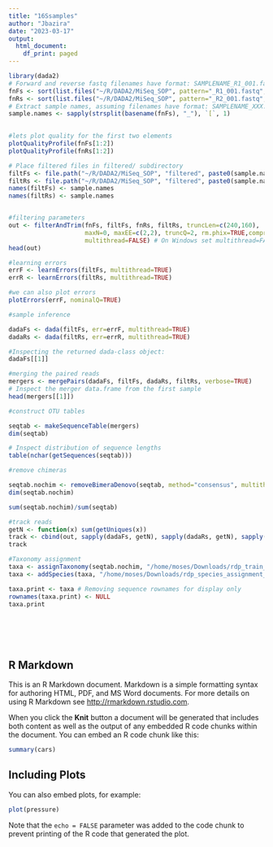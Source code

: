 ```yaml
---
title: "16Ssamples"
author: "Jbazira"
date: "2023-03-17"
output:
  html_document:
    df_print: paged
---
```


```r
library(dada2)
# Forward and reverse fastq filenames have format: SAMPLENAME_R1_001.fastq and SAMPLENAME_R2_001.fastq
fnFs <- sort(list.files("~/R/DADA2/MiSeq_SOP", pattern="_R1_001.fastq", full.names = TRUE))
fnRs <- sort(list.files("~/R/DADA2/MiSeq_SOP", pattern="_R2_001.fastq", full.names = TRUE))
# Extract sample names, assuming filenames have format: SAMPLENAME_XXX.fastq
sample.names <- sapply(strsplit(basename(fnFs), "_"), `[`, 1)

 
#lets plot quality for the first two elements
plotQualityProfile(fnFs[1:2])
plotQualityProfile(fnRs[1:2])

# Place filtered files in filtered/ subdirectory
filtFs <- file.path("~/R/DADA2/MiSeq_SOP", "filtered", paste0(sample.names, "_F_filt.fastq.gz"))
filtRs <- file.path("~/R/DADA2/MiSeq_SOP", "filtered", paste0(sample.names, "_R_filt.fastq.gz"))
names(filtFs) <- sample.names
names(filtRs) <- sample.names


#filtering parameters
out <- filterAndTrim(fnFs, filtFs, fnRs, filtRs, truncLen=c(240,160),
                     maxN=0, maxEE=c(2,2), truncQ=2, rm.phix=TRUE,compress=TRUE, 
                     multithread=FALSE) # On Windows set multithread=FALSE
head(out)

#learning errors
errF <- learnErrors(filtFs, multithread=TRUE)
errR <- learnErrors(filtRs, multithread=TRUE)

#we can also plot errors
plotErrors(errF, nominalQ=TRUE)

#sample inference 

dadaFs <- dada(filtFs, err=errF, multithread=TRUE)
dadaRs <- dada(filtRs, err=errR, multithread=TRUE)

#Inspecting the returned dada-class object:
dadaFs[[1]]

#merging the paired reads
mergers <- mergePairs(dadaFs, filtFs, dadaRs, filtRs, verbose=TRUE)
# Inspect the merger data.frame from the first sample
head(mergers[[1]])

#construct OTU tables

seqtab <- makeSequenceTable(mergers)
dim(seqtab)

# Inspect distribution of sequence lengths
table(nchar(getSequences(seqtab)))

#remove chimeras

seqtab.nochim <- removeBimeraDenovo(seqtab, method="consensus", multithread=TRUE, verbose=TRUE)
dim(seqtab.nochim)

sum(seqtab.nochim)/sum(seqtab)

#track reads
getN <- function(x) sum(getUniques(x))
track <- cbind(out, sapply(dadaFs, getN), sapply(dadaRs, getN), sapply(mergers, getN), rowSums(seqtab.nochim))
track

#Taxonomy assignment
taxa <- assignTaxonomy(seqtab.nochim, "/home/moses/Downloads/rdp_train_set_16.fa.gz", multithread=TRUE)
taxa <- addSpecies(taxa, "/home/moses/Downloads/rdp_species_assignment_16.fa.gz")

taxa.print <- taxa # Removing sequence rownames for display only
rownames(taxa.print) <- NULL
taxa.print







```

## R Markdown

This is an R Markdown document. Markdown is a simple formatting syntax for authoring HTML, PDF, and MS Word documents. For more details on using R Markdown see <http://rmarkdown.rstudio.com>.

When you click the **Knit** button a document will be generated that includes both content as well as the output of any embedded R code chunks within the document. You can embed an R code chunk like this:

```r
summary(cars)
```

## Including Plots

You can also embed plots, for example:

```r
plot(pressure)
```

Note that the `echo = FALSE` parameter was added to the code chunk to prevent printing of the R code that generated the plot.
